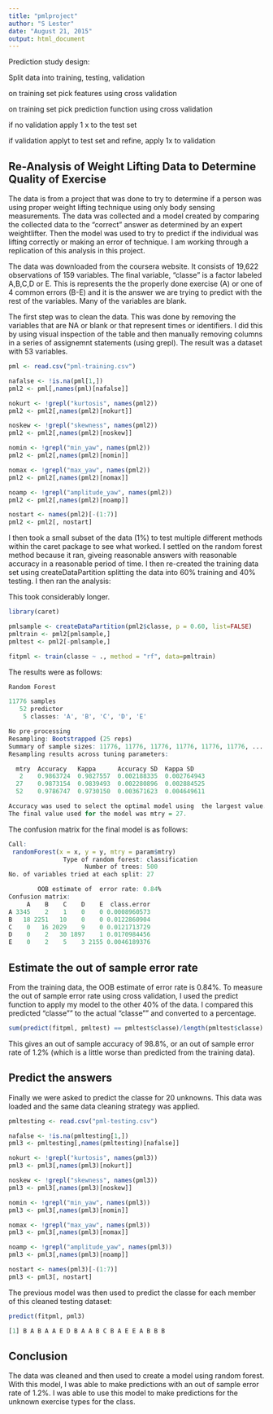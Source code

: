 ```yaml
---
title: "pmlproject"
author: "S Lester"
date: "August 21, 2015"
output: html_document
---
```


Prediction study design:

  Split data into training, testing, validation
  
  on training set pick features using cross validation
  
  on training set pick prediction function using cross validation
  
  if no validation apply 1 x to the test set
  
  if validation applyt to test set and refine, apply 1x to validation
  
  
## Re-Analysis of Weight Lifting Data to Determine Quality of Exercise

The data is from a project that was done to try to determine if a person was using proper weight lifting technique using only body sensing measurements.  The data was collected and a model created by comparing the collected data to the "correct" answer as determined by an expert weightlifter.  Then the model was used to try to predict if the individual was lifting correctly or making an error of technique.  I am working through a replication of this analysis in this project.

The data was downloaded from the coursera website.  It consists of 19,622 observations of 159 variables.  The final variable, "classe" is a factor labeled A,B,C,D or E.  This is represents the the properly done exercise (A) or one of 4 common errors (B-E) and it is the answer we are trying to predict with the rest of the variables.  Many of the variables are blank.

The first step was to clean the data.  This was done by removing the variables that are NA or blank or that represent times or identifiers.  I did this by using visual inspection of the table and then manually removing columns in a series of assignemnt statements  (using grepl).  The result was a dataset with 53 variables.




```r
pml <- read.csv("pml-training.csv")

nafalse <- !is.na(pml[1,])
pml2 <- pml[,names(pml)[nafalse]]

nokurt <- !grepl("kurtosis", names(pml2))
pml2 <- pml2[,names(pml2)[nokurt]]

noskew <- !grepl("skewness", names(pml2))
pml2 <- pml2[,names(pml2)[noskew]]

nomin <- !grepl("min_yaw", names(pml2))
pml2 <- pml2[,names(pml2)[nomin]]

nomax <- !grepl("max_yaw", names(pml2))
pml2 <- pml2[,names(pml2)[nomax]]

noamp <- !grepl("amplitude_yaw", names(pml2))
pml2 <- pml2[,names(pml2)[noamp]]

nostart <- names(pml2)[-(1:7)]
pml2 <- pml2[, nostart]

```

I then took a small subset of the data (1%) to test multiple different methods within the caret package to see what worked.  I settled on the random forest method because it ran, giveing reasonable answers with reasonable accuracy in a reasonable period of time.  I then re-created the training data set using createDataPartition splitting the data into 60% training and 40% testing.  I then ran the analysis:

This took considerably longer.  
```r

library(caret)

pmlsample <- createDataPartition(pml2$classe, p = 0.60, list=FALSE)
pmltrain <- pml2[pmlsample,]
pmltest <- pml2[-pmlsample,]

fitpml <- train(classe ~ ., method = "rf", data=pmltrain)
```

The results were as follows:
```r
Random Forest 

11776 samples
   52 predictor
    5 classes: 'A', 'B', 'C', 'D', 'E' 

No pre-processing
Resampling: Bootstrapped (25 reps) 
Summary of sample sizes: 11776, 11776, 11776, 11776, 11776, 11776, ... 
Resampling results across tuning parameters:

  mtry  Accuracy   Kappa      Accuracy SD  Kappa SD   
   2    0.9863724  0.9827557  0.002188335  0.002764943
  27    0.9873154  0.9839493  0.002280896  0.002884525
  52    0.9786747  0.9730150  0.003671623  0.004649611

Accuracy was used to select the optimal model using  the largest value.
The final value used for the model was mtry = 27. 

```


The confusion matrix for the final model is as follows:

```r
Call:
 randomForest(x = x, y = y, mtry = param$mtry) 
               Type of random forest: classification
                     Number of trees: 500
No. of variables tried at each split: 27

        OOB estimate of  error rate: 0.84%
Confusion matrix:
     A    B    C    D    E  class.error
A 3345    2    1    0    0 0.0008960573
B   18 2251   10    0    0 0.0122860904
C    0   16 2029    9    0 0.0121713729
D    0    2   30 1897    1 0.0170984456
E    0    2    5    3 2155 0.0046189376
```



## Estimate the out of sample error rate

From the training data, the OOB estimate of error rate is 0.84%.  To measure the out of sample error rate using cross validation, I used the predict function to apply my model to the other 40% of the data.  I compared this predicted "classe"" to the actual "classe"" and converted to a percentage.

```r
sum(predict(fitpml, pmltest) == pmltest$classe)/length(pmltest$classe)
```
This gives an out of sample accuracy of 98.8%, or an out of sample error rate of 1.2% (which is a little worse than predicted from the training data).

## Predict the answers

Finally we were asked to predict the classe for 20 unknowns.  This data was loaded and the same data cleaning strategy was applied.

```r
pmltesting <- read.csv("pml-testing.csv")

nafalse <- !is.na(pmltesting[1,])
pml3 <- pmltesting[,names(pmltesting)[nafalse]]

nokurt <- !grepl("kurtosis", names(pml3))
pml3 <- pml3[,names(pml3)[nokurt]]

noskew <- !grepl("skewness", names(pml3))
pml3 <- pml3[,names(pml3)[noskew]]

nomin <- !grepl("min_yaw", names(pml3))
pml3 <- pml3[,names(pml3)[nomin]]

nomax <- !grepl("max_yaw", names(pml3))
pml3 <- pml3[,names(pml3)[nomax]]

noamp <- !grepl("amplitude_yaw", names(pml3))
pml3 <- pml3[,names(pml3)[noamp]]

nostart <- names(pml3)[-(1:7)]
pml3 <- pml3[, nostart]
```


The previous model was then used to predict the classe for each member of this cleaned testing dataset:

```r
predict(fitpml, pml3)

[1] B A B A A E D B A A B C B A E E A B B B
```


## Conclusion
The data was cleaned and then used to create a model using random forest.  With this model, I was able to make predictions with an out of sample error rate of 1.2%.  I was able to use this model to make predictions for the unknown exercise types for the class.
